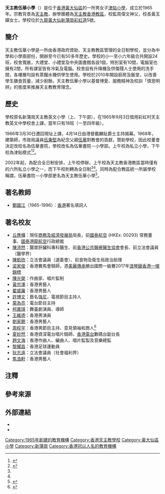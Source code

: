 {{Advert|time=2022-03-15T05:23:33+00:00}}
{{Infobox school
| name = 天主教伍華小學<br/>{{lang|en|Ng Wah Catholic Primary School}}
| image = Southwest of Ng Wah Catholic Primary School.jpg
| motto = 慎思明辨
| motto_translation = {{lang-la|In Consilio Sapientia}}
| established = 1965年
| type = [[津貼學校|津貼小學]]
| gender = [[男女校|男女校]]
| religion = [[天主教|天主教]]
| school_sponsoring_body = [[天主教香港教區|天主教香港教區]]
| district = [[黃大仙區|黃大仙區]]
| grades = 小一至小六
| founder = 
| superintendent = 周偉文神父
| principal = 黃玉嬋女士
| vice_principal = 甄錦焯先生<br/>關碧玲女士
| colors = {{colorbox|green}} 綠
| staff = 50人
| classes   = 24個
| address = {{HKG}}[[九龍|九龍]][[黃大仙_(香港地方)|黃大仙]][[新蒲崗|新蒲崗]][[彩虹道|彩虹道]]5號
| telephone = {{tel|852|2383 8079}}
| fax = {{tel|852|2382 7592}}
| website = {{url|http://www.nwcps.edu.hk/}}
}}

'''天主教伍華小學'''（{{lang-en|Ng Wah Catholic Primary School}}）是位于[[香港|香港]][[黃大仙區|黃大仙區]]的一所男女子[[津貼學校|津貼小學]]，成立於1965年。宗教背景為[[天主教|天主教]]，辦學團體為[[天主教香港教區|天主教香港教區]]，校監周偉文神父，校長黃玉嬋女士。學校位於[[九龍|九龍]][[黃大仙_(香港地方)|黃大仙]][[新蒲崗|新蒲崗]][[彩虹道|彩虹道]]5號。

==簡介==
天主教伍華小學是一所由香港政府資助、天主教教區管理的全日制學校，並分為中學和小學兩部份，開辦至今已有50多年歷史。學校的小一至小六年級合共開設24班，校舍寬敞，大禮堂、小禮堂及中央圖書館各設1個，特別室有10間，電腦室也擁有2間，所有課室皆有冷氣及電腦。校舍設有升降機及供傷殘人士使用的洗手間，各樓層均設有蒸餾水機供學生使用。學校於2010年開設廚房及飯堂，以改善學生膳食質量，減少廚餘。天主教伍華小學以基督博愛、服務精神及校訓「慎思明辨」的態度來推展天主教教育理念。

==歷史==
學校原名新蒲崗天主教英文小學（上、下午部），在1965年9月3日借用彩虹村天主教英文中學校舍上課，當年只有18班（一至四年級）。
 
1966年3月30日遷回現址上課，4月14日由港督戴麟趾爵士主持揭幕。1968年，建築師，市政局議員[[伍秉堅|伍秉堅]]為紀念父親[[伍華|伍華]]對教會的貢獻，贊助學校，因此校董會決定改校名為伍華書院，學校改名為伍華書院－小學部。上午校為私立小學，下午校為津貼模式<ref name=apm>{{cite web|url=http://std.stheadline.com/archive/fullstory.asp?andor=or&year1=2001&month1=11&day1=17&year2=2001&month2=11&day2=17&category=all&id=20011117a02&keyword1=&keyword2=|title=聖貞德伍華上午小學停辦|access-date=2016-05-26|archive-date=2019-09-15|archive-url=https://web.archive.org/web/20190915004303/http://std.stheadline.com/archive/fullstory.asp?andor=or&year1=2001&month1=11&day1=17&year2=2001&month2=11&day2=17&category=all&id=20011117a02&keyword1=&keyword2=}}</ref><ref name=cath>{{cite web|url=http://kkp.catholic.org.hk/lo/lo3065.htm#Anchor-49575|title=聖貞德伍華小學之後 聖德肋撒學校逐步停辦|access-date=2016-05-26|archive-date=2019-12-06|archive-url=https://web.archive.org/web/20191206204650/https://kkp.catholic.org.hk/lo/lo3065.htm#Anchor-49575|dead-url=no}}</ref>。

2002年起，為配合全日制安排，上午校停辦，上午校為天主教香港教區當時僅有的六所私立小學之一，而下午校則轉為全日制<ref name=apm/><ref name=cath/>。同時為配合教區統一所屬學校稱謂，伍華書院－小學部更名為天主教伍華小學<ref name=full>{{cite web|url=http://kkp.catholic.org.hk/edu/edu3098.html|title=伍華小學上午校畢業禮 下學年上下午合併轉全日制（教育）|access-date=2012-01-05|archive-date=2019-11-09|archive-url=https://web.archive.org/web/20191109035000/https://kkp.catholic.org.hk/edu/edu3098.html|dead-url=no}}</ref>。

==著名教師==
*[[鄭國江|鄭國江]]（1965-1996）：[[香港|香港]]著名填詞人

==著名校友==
*[[丘應樺|丘應樺]]：現任[[商務及經濟發展局|商務及經濟發展局]]局長，前[[國泰航空|國泰航空]] (HKEx: 00293) 常務董事、[[國泰港龍航空|國泰港龍航空]]行政總裁
*[[陳沛然|陳沛然]]：腸胃肝臟科專科醫生、前[[香港公共醫療醫生協會|香港公共醫療醫生協會]]會長、前立法會議員（醫學界）
*[[陳凱欣|陳凱欣]]：立法會議員（選委會）、前食物及衛生局政治助理
*[[梁家俊|梁家俊]]：香港賽馬會騎師，憑[[美麗傳承|美麗傳承]]勝出國際一級賽2017年[[浪琴錶|浪琴錶]][[香港一哩錦標|香港一哩錦標]]
*[[陳光榮|陳光榮]]：作曲家、唱片監制
*[[黃宗澤|黃宗澤]]：香港男藝人   
*[[翟威廉|翟威廉]]：香港男藝人
*[[許博文|許博文]]：藝名[[強尼|強尼]]，電視節目主持人 
*[[蒙為亮|蒙為亮]]：電台節目主持
*[[柯嘉琪|柯嘉琪]]：舞臺劇演員、導師 
*[[王維德|王維德]]：香港男演員
*[[劉家聰|劉家聰]]：香港男藝人
*[[周程宇|周程宇]]：香港男節目主持、意見領袖和商人<ref name="2005 - 2006年度九龍北區小學校際田徑比賽 決賽成績 總成績 Overall Results">{{Cite web |url=http://hkssf-hk.org.hk/hk/pri/5_KN/2005-2006/5kn_athletics_0506.xls |title=香港學界體育聯會 九龍北區小學分會《2005 - 2006年度九龍北區小學校際田徑比賽 決賽成績 總成績 Overall Results》，2006年 |access-date=2009-01-17 |archive-date=2009-01-17 |archive-url=https://web.archive.org/web/20090117073544/http://hkssf-hk.org.hk/hk/pri/5_KN/2005-2006/5kn_athletics_0506.xls |dead-url=no }}</ref>
*[[夏妙然|夏妙然]]：香港資深電台唱片騎師、[[香港電台|香港電台]]數碼台副台長
*[[趙文海|趙文海]]：香港作曲人、編曲人、唱片監製及音樂總監
*[[黎耀昌|黎耀昌]]：香港足球運動員
*[[狄志遠|狄志遠]]：立法會議員（社會福利界）{{noteTag|關於狄志遠就讀學校的資料出自1994年由明報校園記者所著的《名人說母校》（明報出版社出版）第94頁。}}
*[[焦浩軒|焦浩軒]]：香港男藝人

==注釋==
{{noteFoot}}

== 參考來源 ==
{{reflist}}

== 外部連結 ==
* {{cite web|url=http://www.nwcps.edu.hk|title=天主教伍華小學網站|access-date=2012-01-03|archive-date=2020-10-27|archive-url=https://web.archive.org/web/20201027092441/https://www.nwcps.edu.hk/|dead-url=no}}
* {{cite web|url=http://218.255.241.35|title=天主教伍華小學網站|access-date=2015-06-04|archive-date=2019-11-07|archive-url=https://web.archive.org/web/20191107180650/https://218.255.241.35/|dead-url=no}}
{{香港天主教小學}}
[[Category:1965年創建的教育機構|Category:1965年創建的教育機構]]
[[Category:香港天主教學校|Category:香港天主教學校]]
[[Category:黃大仙區小學|Category:黃大仙區小學]]
[[Category:新蒲崗|Category:新蒲崗]]
[[Category:香港冠以人名的教育機構|Category:香港冠以人名的教育機構]]